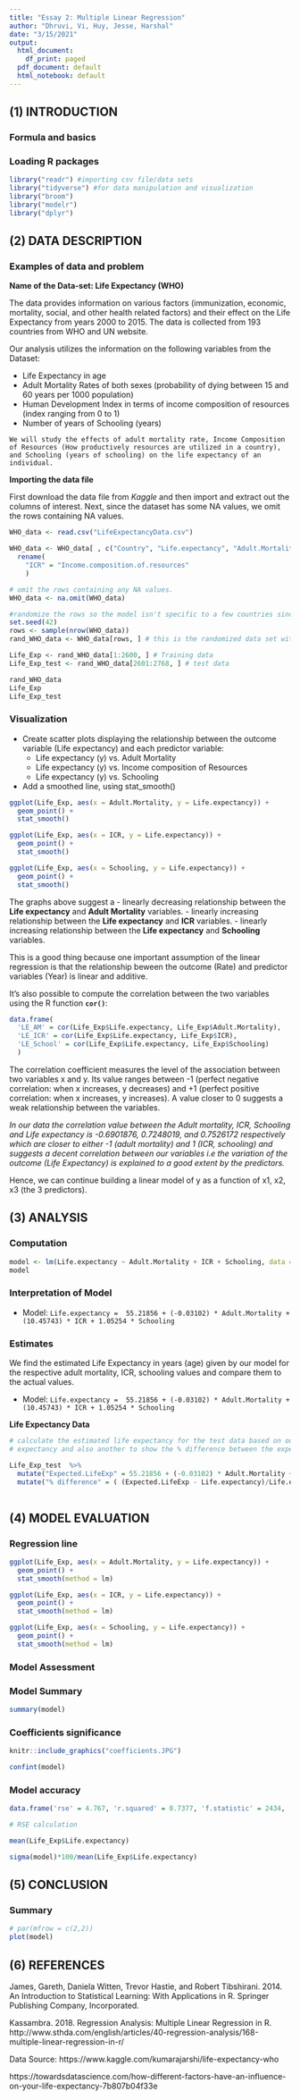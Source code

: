 ```yaml
---
title: "Essay 2: Multiple Linear Regression"
author: "Dhruvi, Vi, Huy, Jesse, Harshal"
date: "3/15/2021"
output:
  html_document:
    df_print: paged
  pdf_document: default
  html_notebook: default
---
```

## (1) INTRODUCTION

### Formula and basics


### Loading R packages

```r
library("readr") #importing csv file/data sets
library("tidyverse") #for data manipulation and visualization
library("broom")
library("modelr")
library("dplyr")
```

## (2) DATA DESCRIPTION

### Examples of data and problem

**Name of the Data-set: Life Expectancy (WHO)**

The data provides information on various factors (immunization, economic, mortality, social, and other health related factors) and their effect on the Life Expectancy from years 2000 to 2015.
The data is collected from 193 countries from WHO and UN website. 

Our analysis utilizes the information on the following variables from the Dataset:

+ Life Expectancy in age
+ Adult Mortality Rates of both sexes (probability of dying between 15 and 60 years per 1000 population)
+ Human Development Index in terms of income composition of resources (index ranging from 0 to 1)
+ Number of years of Schooling (years)

`We will study the effects of adult mortality rate, Income Composition of Resources (How productively resources are utilized in a country), and Schooling (years of schooling) on the life expectancy of an individual.`

**Importing the data file**

First download the data file from *Kaggle* and then import and extract out the columns of interest. 
Next, since the dataset has some NA values, we omit the rows containing NA values.

```r
WHO_data <- read.csv("LifeExpectancyData.csv")

WHO_data <- WHO_data[ , c("Country", "Life.expectancy", "Adult.Mortality", "Income.composition.of.resources", "Schooling")] %>% 
  rename(
    "ICR" = "Income.composition.of.resources"
    )

# omit the rows containing any NA values.
WHO_data <- na.omit(WHO_data)

#randomize the rows so the model isn't specific to a few countries since we create a training and testing subset.
set.seed(42)
rows <- sample(nrow(WHO_data)) 
rand_WHO_data <- WHO_data[rows, ] # this is the randomized data set with jumbled rows

Life_Exp <- rand_WHO_data[1:2600, ] # Training data
Life_Exp_test <- rand_WHO_data[2601:2768, ] # test data

rand_WHO_data
Life_Exp
Life_Exp_test
```

### Visualization

+ Create scatter plots displaying the relationship between the outcome variable (Life expectancy) and each predictor variable:
  - Life expectancy (y) vs. Adult Mortality
  - Life expectancy (y) vs. Income composition of Resources
  - Life expectancy (y) vs. Schooling

+ Add a smoothed line, using stat_smooth()

```r
ggplot(Life_Exp, aes(x = Adult.Mortality, y = Life.expectancy)) +
  geom_point() +
  stat_smooth() 

ggplot(Life_Exp, aes(x = ICR, y = Life.expectancy)) +
  geom_point() +
  stat_smooth() 

ggplot(Life_Exp, aes(x = Schooling, y = Life.expectancy)) +
  geom_point() +
  stat_smooth()
```

The graphs above suggest a 
- linearly decreasing relationship between the **Life expectancy** and **Adult Mortality** variables. 
- linearly increasing relationship between the **Life expectancy** and **ICR** variables. 
- linearly increasing relationship between the **Life expectancy** and **Schooling** variables. 

This is a good thing because one important assumption of the linear regression is that the relationship beween the outcome (Rate) and predictor variables (Year) is linear and additive.

It's also possible to compute the correlation between the two variables using the R function **`cor()`**:

```r
data.frame(
  'LE_AM' = cor(Life_Exp$Life.expectancy, Life_Exp$Adult.Mortality), 
  'LE_ICR' = cor(Life_Exp$Life.expectancy, Life_Exp$ICR),
  'LE_School' = cor(Life_Exp$Life.expectancy, Life_Exp$Schooling)
  )
```

The correlation coefficient measures the level of the association between two variables x and y. Its value ranges between -1 (perfect negative correlation: when x increases, y decreases) and +1 (perfect positive correlation: when x increases, y increases). A value closer to 0 suggests a weak relationship between the variables. 

*In our data the correlation value between the Adult mortality, ICR, Schooling and Life expectancy is -0.6901876, 0.7248019, and 0.7526172 respectively which are closer to either -1 (adult mortality) and 1 (ICR, schooling) and suggests a decent correlation between our variables i.e the variation of the outcome (Life Expectancy) is explained to a good extent by the predictors.*

Hence, we can continue building a linear model of y as a function of x1, x2, x3 (the 3 predictors).

## (3) ANALYSIS

### Computation

```r
model <- lm(Life.expectancy ~ Adult.Mortality + ICR + Schooling, data = Life_Exp)
model
```


### Interpretation of Model

+ Model: `Life.expectancy =  55.21856 + (-0.03102) * Adult.Mortality + (10.45743) * ICR + 1.05254 * Schooling`

### Estimates

We find the estimated Life Expectancy in years (age) given by our model for the respective adult mortality, ICR, schooling values and compare them to the actual values.

+ Model: `Life.expectancy =  55.21856 + (-0.03102) * Adult.Mortality + (10.45743) * ICR + 1.05254 * Schooling`

**Life Expectancy Data**

```r
# calculate the estimated life expectancy for the test data based on our model. Created a new column that shoes the model calculated 
# expectancy and also another to show the % difference between the expected values and the actual values.

Life_Exp_test  %>% 
  mutate("Expected.LifeExp" = 55.21856 + (-0.03102) * Adult.Mortality + (10.45743) * ICR + 1.05254 * Schooling) %>% 
  mutate("% difference" = ( (Expected.LifeExp - Life.expectancy)/Life.expectancy  ) * 100)
  
```
  
## (4) MODEL EVALUATION

### Regression line


```r
ggplot(Life_Exp, aes(x = Adult.Mortality, y = Life.expectancy)) +
  geom_point() +
  stat_smooth(method = lm) 

ggplot(Life_Exp, aes(x = ICR, y = Life.expectancy)) +
  geom_point() +
  stat_smooth(method = lm) 

ggplot(Life_Exp, aes(x = Schooling, y = Life.expectancy)) +
  geom_point() +
  stat_smooth(method = lm) 
```

### Model Assessment 


### Model Summary


```r
summary(model)
```

### Coefficients significance


```r
knitr::include_graphics("coefficients.JPG")
```


```r
confint(model)
```

### Model accuracy


```r
data.frame('rse' = 4.767, 'r.squared' = 0.7377, 'f.statistic' = 2434, 'p.value' = '< 2.2e-16')
```

```r
# RSE calculation

mean(Life_Exp$Life.expectancy)

sigma(model)*100/mean(Life_Exp$Life.expectancy)
```

## (5) CONCLUSION

### Summary

```r
# par(mfrow = c(2,2))
plot(model)
```


## (6) REFERENCES

James, Gareth, Daniela Witten, Trevor Hastie, and Robert Tibshirani. 2014. An Introduction to Statistical Learning: With Applications in R. Springer Publishing Company, Incorporated.

Kassambra. 2018. Regression Analysis: Multiple Linear Regression in R. http://www.sthda.com/english/articles/40-regression-analysis/168-multiple-linear-regression-in-r/

Data Source: https://www.kaggle.com/kumarajarshi/life-expectancy-who

https://towardsdatascience.com/how-different-factors-have-an-influence-on-your-life-expectancy-7b807b04f33e